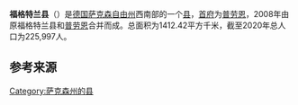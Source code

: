 {{noteTA|G1=德国地名|G2=Landkreis|G3=单位}}
{{Infobox settlement
| name = {{Nowrap|福格特兰县}}
| native_name = {{lang|de|Vogtlandkreis}}
| settlement_type = {{GER}}[[县_(德国)|县份]]
| image_skyline = 
| image_caption = 
| image_flag = 
| image_seal = Wappen Vogtlandkreis.svg
| image_map = {{Photomontage
|photo1a = Saxony V.svg
|photo2a = Locator map V in Germany.svg
|position = center
|color_border = white
|color = 
|spacing = 3
|size = 250
|foot_montage =
}}
| map_caption = 福格特兰县在萨克森州和德国的位置
| subdivision_type = 国家
| subdivision_name = {{GER}}
| subdivision_type1 = [[联邦州_(德国)|州]]
| subdivision_name1 = {{flagicon|Sachsen|size=21px}} [[萨克森州|萨克森州]]
| seat_type = [[县府_(德国)|县府]]
| seat = [[普劳恩|普劳恩]]
| leader_party = [[德国基督教民主联盟|基民盟]]
| leader_title = 县长
| leader_name = 罗尔夫·凯尔<br>（{{lang|de|Rolf Keil}}）
| area_footnotes = 
| area_total_km2 = 1412.42
| population_as_of = 2019年12月31日
| population_footnotes = <ref>{{cite web |url=https://www.statistik.sachsen.de/download/aktuelle-zahlen/statistik-sachsen_aI1_einwohnerzahlen-monat.xlsx |title=Bevölkerung des Freistaates Sachsen nach Gemeinden am 31. Dezember 2019 |language=de |format=XLSX |publisher=Statistisches Landesamt des Freistaates Sachsen }}</ref>
| population_total = 225997
| population_density_km2 = auto
| timezone = [[欧洲中部时间|CET]]
| utc_offset = +1
| timezone_DST = [[欧洲中部夏令时间|CEST]]
| utc_offset_DST = +2
| coordinates = {{coord|50|29|00|N|12|07|00|E|display=inline,title|region:DE_type:city}}
| registration_plate_type = [[德国车辆号牌|车辆号牌]]
| registration_plate = V, AE, OVL, PL, RC
| blank_name = 辖区
| blank_info = 37个[[市镇_(德国)|市镇]]
| website = {{url|www.vogtlandkreis.de}}
| footnotes = 资料最后更新：{{date|2021-06-05|iso}}
}}
'''福格特兰县'''（{{lang-de|Vogtlandkreis}}）是[[德国|德国]][[萨克森|萨克森自由州]]西南部的一个[[县_(德国)|县]]，[[县府_(德国)|首府]]为[[普劳恩|普劳恩]]，2008年由原福格特兰县和[[普劳恩|普劳恩]]合并而成。总面积为1412.42平方千米，截至2020年总人口为225,997人。

==参考来源==
{{reflist}}

{{萨克森州行政区划}}
{{福格特兰县行政区划}}
{{Authority control}}
{{DEFAULTSORT:Vogtlandkreis}}
[[Category:萨克森州的县|Category:萨克森州的县]]